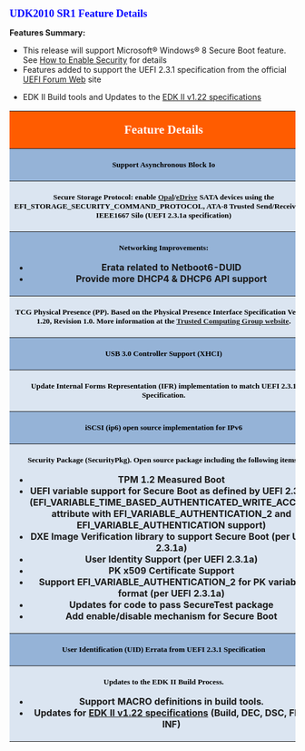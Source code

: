 {{UDK2010}}

<span style="font-size: 14.0pt; text-align: center; font-family: Verdana; color: blue; font-weight: bold; font-style: normal">UDK2010 SR1 Feature Details </span>

'''Features Summary:'''
* This release will support Microsoft® Windows® 8 Secure Boot feature. See [[How_to_Enable_Security | How to Enable Security]] for details
* Features added to support the UEFI 2.3.1 specification from the official [http://uefi.org UEFI Forum Web] site

* EDK II Build tools and Updates to the [[EDK_II_Specifications | EDK II v1.22 specifications]] 

<div class="t_projects">
<table width="500">
<tr>
<th colspan="2" style="background-color:#ff5c00"><span style="font-size: 16.0pt; text-align: center; font-family: Verdana; color: white; font-weight: bold; font-style: normal">Feature Details </span></th>
</tr>

<tr>
<th colspan="1" style="background-color:#95b3d7"><span style="font-size: 10.0pt;  font-family: Verdana; color: black; font-style: normal">
Support Asynchronous Block Io 
</span></th>
</tr>

<tr>
<th colspan="1" style="background-color:#dbe5f1"><span style="font-size: 10.0pt; font-family: Verdana; color: black; font-style: normal">
Secure Storage Protocol: enable [http://www.trustedcomputinggroup.org/developers/storage Opal]/[http://msdn.microsoft.com/en-us/library/windows/hardware/br259095.aspx eDrive] SATA devices using the EFI_STORAGE_SECURITY_COMMAND_PROTOCOL, ATA-8 Trusted Send/Receive and IEEE1667 Silo (UEFI 2.3.1a specification)</span></th>
</tr>

<tr>
<th colspan="1" style="background-color:#95b3d7"><span style="font-size: 10.0pt; font-family: Verdana; color: black; font-style: normal">
Networking Improvements:
<span style="font-size: 8.0pt; font-family: Verdana; color: #0f0f0f; font-style: normal">
* Erata related to  Netboot6-DUID
* Provide more DHCP4 & DHCP6 API support 
</span>
</span></th>
</tr>


<tr>
<th colspan="1" style="background-color:#dbe5f1"><span style="font-size: 10.0pt; font-family: Verdana; color: black; font-style: normal">
TCG Physical Presence (PP). Based on the Physical Presence Interface Specification Version 1.20, Revision 1.0. More information at the [http://www.trustedcomputinggroup.org/resources/tcg_physical_presence_interface_specification Trusted Computing Group website]. 
</span></th>
</tr>


<tr>
<th colspan="1" style="background-color:#95b3d7"><span style="font-size: 10.0pt;  font-family: Verdana; color: black; font-style: normal">
USB 3.0 Controller Support (XHCI)  
 
</span></th>
</tr>

<tr>
<th colspan="1" style="background-color:#dbe5f1"><span style="font-size: 10.0pt; font-family: Verdana; color: black; font-style: normal">
Update Internal Forms Representation (IFR) implementation to match UEFI 2.3.1 Specification.
</span></th>
</tr>


<tr>
<th colspan="1" style="background-color:#95b3d7"><span style="font-size: 10.0pt;  font-family: Verdana; color: black; font-style: normal">
iSCSI (ip6) open source implementation for IPv6
</span></th>
</tr>

<tr>
<th colspan="1" style="background-color:#dbe5f1"><span style="font-size: 10.0pt; font-family: Verdana; color: black; font-style: normal">
Security Package (SecurityPkg). Open source package including the following items:

<span style="font-size: 8.0pt; font-family: Verdana; color: #0f0f0f; font-style: normal">

* TPM 1.2 Measured Boot 
* UEFI variable support for Secure Boot as defined by UEFI 2.3.1a (EFI_VARIABLE_TIME_BASED_AUTHENTICATED_WRITE_ACCESS attribute with EFI_VARIABLE_AUTHENTICATION_2 and EFI_VARIABLE_AUTHENTICATION support)
* DXE Image Verification library to support Secure Boot (per UEFI 2.3.1a)
* User Identity Support (per UEFI 2.3.1a)
* PK x509 Certificate Support
* Support EFI_VARIABLE_AUTHENTICATION_2 for PK variable format (per UEFI 2.3.1a)
* Updates for code to pass SecureTest package
* Add enable/disable mechanism for Secure Boot
</span>

</span></th>
</tr>


<tr>
<th colspan="1" style="background-color:#95b3d7"><span style="font-size: 10.0pt; font-family: Verdana; color: black; font-style: normal">
User Identification (UID) Errata from UEFI 2.3.1 Specification
</span></th>
</tr>

<tr>
<th colspan="1" style="background-color:#dbe5f1"><span style="font-size: 10.0pt;  font-family: Verdana; color: black; font-style: normal">
Updates to the EDK II Build Process.
<span style="font-size: 8.0pt; font-family: Verdana; color: black; font-style: normal">

* Support MACRO definitions in build tools.
* Updates for [[EDK_II_Specifications | EDK II v1.22 specifications]] (Build, DEC, DSC, FDF, INF) 
</span>
</span></th>
</tr>
</table>
</div>